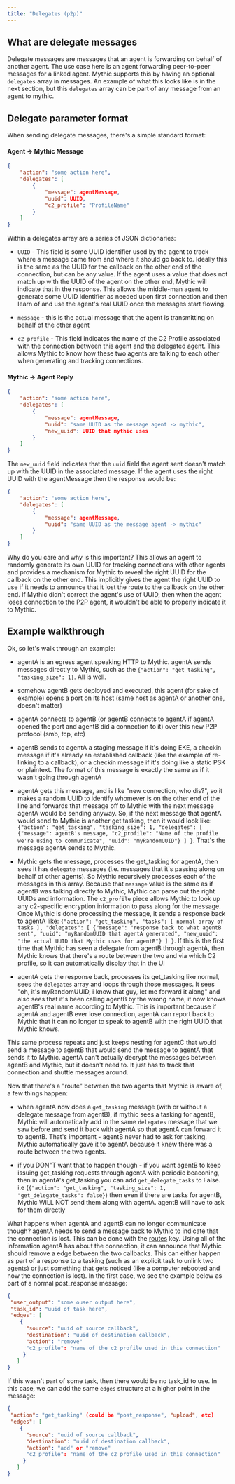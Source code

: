 ```yaml
---
title: "Delegates (p2p)"
---
```


## What are delegate messages

Delegate messages are messages that an agent is forwarding on behalf of another agent. The use case here is an agent forwarding peer-to-peer messages for a linked agent. Mythic supports this by having an optional `delegates` array in messages. An example of what this looks like is in the next section, but this `delegates` array can be part of any message from an agent to mythic.

## Delegate parameter format

When sending delegate messages, there's a simple standard format:

#### Agent -> Mythic Message

```json
{
    "action": "some action here",
    "delegates": [
        {
            "message": agentMessage,
            "uuid": UUID,
            "c2_profile": "ProfileName"
        }
    ]
}
```

Within a delegates array are a series of JSON dictionaries:

* `UUID` - This field is some UUID identifier used by the agent to track where a message came from and where it should go back to. Ideally this is the same as the UUID for the callback on the other end of the connection, but can be any value. If the agent uses a value that does not match up with the UUID of the agent on the other end, Mythic will indicate that in the response. This allows the middle-man agent to generate some UUID identifier as needed upon first connection and then learn of and use the agent's real UUID once the messages start flowing.

* `message` - this is the actual message that the agent is transmitting on behalf of the other agent

* `c2_profile` - This field indicates the name of the C2 Profile associated with the connection between this agent and the delegated agent. This allows Mythic to know how these two agents are talking to each other when generating and tracking connections.

#### Mythic -> Agent Reply

```json
{
    "action": "some action here",
    "delegates": [
        {
            "message": agentMessage,
            "uuid": "same UUID as the message agent -> mythic",
            "new_uuid": UUID that mythic uses
        }
    ]
}
```

The `new_uuid` field indicates that the `uuid` field the agent sent doesn't match up with the UUID in the associated message. If the agent uses the right UUID with the agentMessage then the response would be:

```json
{
    "action": "some action here",
    "delegates": [
        {
            "message": agentMessage,
            "uuid": "same UUID as the message agent -> mythic"
        }
    ]
}
```

Why do you care and why is this important? This allows an agent to randomly generate its own UUID for tracking connections with other agents and provides a mechanism for Mythic to reveal the right UUID for the callback on the other end. This implicitly gives the agent the right UUID to use if it needs to announce that it lost the route to the callback on the other end. If Mythic didn't correct the agent's use of UUID, then when the agent loses connection to the P2P agent, it wouldn't be able to properly indicate it to Mythic.

## Example walkthrough

Ok, so let's walk through an example:

* agentA is an egress agent speaking HTTP to Mythic. agentA sends messages directly to Mythic, such as the `{"action": "get_tasking", "tasking_size": 1}`. All is well.

* somehow agentB gets deployed and executed, this agent (for sake of example) opens a port on its host (same host as agentA or another one, doesn't matter)

* agentA connects to agentB (or agentB connects to agentA if agentA opened the port and agentB did a connection to it) over this new P2P protocol (smb, tcp, etc)

* agentB sends to agentA a staging message if it's doing EKE, a checkin message if it's already an established callback (like the example of re-linking to a callback), or a checkin message if it's doing like a static PSK or plaintext. The format of this message is exactly the same as if it wasn't going through agentA

* agentA gets this message, and is like "new connection, who dis?", so it makes a random UUID to identify whomever is on the other end of the line and forwards that message off to Mythic with the next message agentA would be sending anyway. So, if the next message that agentA would send to Mythic is another get tasking, then it would look like: `{"action": "get_tasking", "tasking_size": 1, "delegates": [ {"message": agentB's message, "c2_profile": "Name of the profile we're using to communicate", "uuid": "myRandomUUID"} ] }`. That's the message agentA sends to Mythic.

* Mythic gets the message, processes the get\_tasking for agentA, then sees it has `delegate` messages (i.e. messages that it's passing along on behalf of other agents). So Mythic recursively processes each of the messages in this array. Because that `message` value is the same as if agentB was talking directly to Mythic, Mythic can parse out the right UUIDs and information. The `c2_profile` piece allows Mythic to look up any c2-specific encryption information to pass along for the message. Once Mythic is done processing the message, it sends a response back to agentA like: `{"action": "get_tasking", "tasks": [ normal array of tasks ], "delegates": [ {"message": "response back to what agentB sent", "uuid": "myRandomUUID that agentA generated", "new_uuid": "the actual UUID that Mythic uses for agentB"} ] }`. If this is the first time that Mythic has seen a delegate from agentB through agentA, then Mythic knows that there's a route between the two and via which C2 profile, so it can automatically display that in the UI

* agentA gets the response back, processes its get\_tasking like normal, sees the `delegates` array and loops through those messages. It sees "oh, it's myRandomUUID, i know that guy, let me forward it along" and also sees that it's been calling agentB by the wrong name, it now knows agentB's real name according to Mythic. This is important because if agentA and agentB ever lose connection, agentA can report back to Mythic that it can no longer to speak to agentB with the right UUID that Mythic knows.

This same process repeats and just keeps nesting for agentC that would send a message to agentB that would send the message to agentA that sends it to Mythic. agentA can't actually decrypt the messages between agentB and Mythic, but it doesn't need to. It just has to track that connection and shuttle messages around.

Now that there's a "route" between the two agents that Mythic is aware of, a few things happen:

* when agentA now does a `get_tasking` message (with or without a delegate message from agentB), if mythic sees a tasking for agentB, Mythic will automatically add in the same `delegates` message that we saw before and send it back with agentA so that agentA can forward it to agentB. That's important - agentB never had to ask for tasking, Mythic automatically gave it to agentA because it knew there was a route between the two agents.

* if you DON"T want that to happen though - if you want agentB to keep issuing get\_tasking requests through agentA with periodic beaconing, then in agentA's get\_tasking you can add `get_delegate_tasks` to False. i.e (`{"action": "get_tasking", "tasking_size": 1, "get_delegate_tasks": false}`) then even if there are tasks for agentB, Mythic WILL NOT send them along with agentA. agentB will have to ask for them directly

What happens when agentA and agentB can no longer communicate though? agentA needs to send a message back to Mythic to indicate that the connection is lost. This can be done with the [routes](/version-2.3/customizing/hooking-features/action-p2p_info) key. Using all of the information agentA has about the connection, it can announce that Mythic should remove a edge between the two callbacks. This can either happen as part of a response to a tasking (such as an explicit task to unlink two agents) or just something that gets noticed (like a computer rebooted and now the connection is lost). In the first case, we see the example below as part of a normal post\_response message:

```json
{
 "user_output": "some ouser output here",
 "task_id": "uuid of task here",
 "edges": [
    {
      "source": "uuid of source callback",
      "destination": "uuid of destination callback",
      "action": "remove"
      "c2_profile": "name of the c2 profile used in this connection"
     }
   ]
}
```

If this wasn't part of some task, then there would be no task\_id to use. In this case, we can add the same `edges` structure at a higher point in the message:

```json
{
 "action": "get_tasking" (could be "post_response", "upload", etc)
 "edges": [
    {
      "source": "uuid of source callback",
      "destination": "uuid of destination callback",
      "action": "add" or "remove"
      "c2_profile": "name of the c2 profile used in this connection"
     }
   ]
}
```
